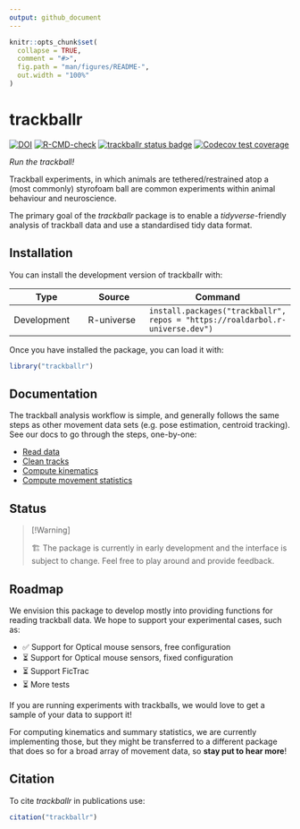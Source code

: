 ```yaml
---
output: github_document
---
```


<!-- README.md is generated from README.Rmd. Please edit that file -->

```r
knitr::opts_chunk$set(
  collapse = TRUE,
  comment = "#>",
  fig.path = "man/figures/README-",
  out.width = "100%"
)
```


# trackballr
<!-- badges: start -->
[![DOI](https://zenodo.org/badge/773406370.svg)](https://zenodo.org/doi/10.5281/zenodo.13235277)
[![R-CMD-check](https://github.com/roaldarbol/trackballr/actions/workflows/R-CMD-check.yaml/badge.svg)](https://github.com/roaldarbol/trackballr/actions/workflows/R-CMD-check.yaml)
[![trackballr status
badge](https://roaldarbol.r-universe.dev/badges/trackballr)](https://roaldarbol.r-universe.dev)
[![Codecov test coverage](https://codecov.io/gh/roaldarbol/trackballr/graph/badge.svg)](https://app.codecov.io/gh/roaldarbol/trackballr)
<!-- badges: end -->

*Run the trackball!*

Trackball experiments, in which animals are tethered/restrained atop a (most commonly) styrofoam ball are common experiments within animal behaviour and neuroscience.

The primary goal of the *trackballr* package is to enable a *tidyverse*-friendly analysis of trackball data and use a standardised  tidy data format.

## Installation

You can install the development version of trackballr with:

Type | Source | Command
---|---|---
Development | R-universe | `install.packages("trackballr", repos = "https://roaldarbol.r-universe.dev")`

Once you have installed the package, you can load it with:

```r
library("trackballr")
```

## Documentation

The trackball analysis workflow is simple, and generally follows the same steps as other movement data sets (e.g. pose estimation, centroid tracking). See our docs to go through the steps, one-by-one:

- [Read data](https://www.roald-arboel.com/trackballr/articles/Read-data.html)
- [Clean tracks](https://www.roald-arboel.com/trackballr/articles/Clean-tracks.html)
- [Compute kinematics](https://www.roald-arboel.com/trackballr/articles/Compute-kinematics.html)
- [Compute movement statistics](https://www.roald-arboel.com/trackballr/articles/Compute-movement-statistics.html)

## Status
> [!Warning]
>
> 🏗️ The package is currently in early development and the interface is subject to change. Feel free to play around and provide feedback.


## Roadmap

We envision this package to develop mostly into providing functions for reading trackball data. We hope to support your experimental cases, such as:

- ✅ Support for Optical mouse sensors, free configuration
- ⏳ Support for Optical mouse sensors, fixed configuration
- ⏳ Support FicTrac
- ⏳ More tests

If you are running experiments with trackballs, we would love to get a sample of your data to support it!

For computing kinematics and summary statistics, we are currently implementing those, but they might be transferred to a different package that does so for a broad array of movement data, so **stay put to hear more**!

## Citation

To cite *trackballr* in publications use:

```r
citation("trackballr")
```
